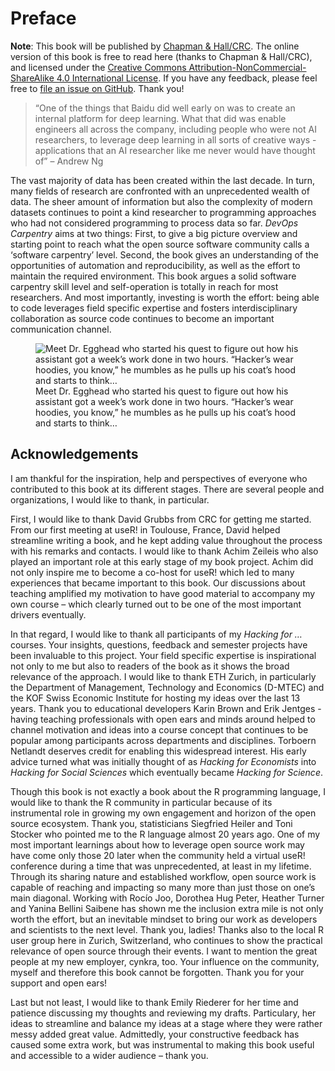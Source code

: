 # Preface {.unnumbered}


**Note**: This book will be published by [Chapman & Hall/CRC](https://www.routledge.com/). The online version of this book is free to read here (thanks to Chapman & Hall/CRC), and licensed under the [Creative Commons Attribution-NonCommercial-ShareAlike 4.0 International License](http://creativecommons.org/licenses/by-nc-sa/4.0/). If you have any feedback, please feel free to [file an issue on GitHub](https://github.com/devops-carpentry/book/issues). Thank you!


<!--
put to the above chunk
<p style="text-align: center;"><a href="https://www.routledge.com/p/book/9780367563837"><img src="images/cover.png" alt="The R Markdown cookbook cover" /></a></p>

-->


<!--
to deploy this gh-pages ready, run this and push to master:
bookdown::render_book('index.Rmd', 'bookdown::gitbook',output_dir = "docs")

# https://code.highcharts.com/mapdata/
# jds talk: https://www.rstudio.com/resources/rstudioconf-2019/putting-empathy-in-action-building-a-community-of-practice-for-analytics-in-a-global-corporation/

-->

<!--
>"One of the things that Baidu did well early on was to create an internal platform for deep learning. What that did was enable engineers all across the company, including people who were not AI researchers, to leverage deep learning in all sorts of creative ways - applications that an AI researcher like me never would have thought of" -- Andrew Ng

-->


>"One of the things that Baidu did well early on was to create an internal platform for deep learning. What that did was enable engineers all across the company, including people who were not AI researchers, to leverage deep learning in all sorts of creative ways - applications that an AI researcher like me never would have thought of" -- Andrew Ng


The vast majority of data has been created within the last decade. In turn, many fields of research are confronted with an unprecedented wealth of data. The sheer amount of information but also the complexity of modern datasets continues to point a kind researcher to programming approaches who had not considered programming to process data so far. *DevOps Carpentry* aims at two things: First, to give a big picture overview and starting point to reach what the open source software community calls a 'software carpentry' level. Second, the book gives an understanding of the opportunities of automation and reproducibility, as well as the effort to maintain the required environment. This book argues a solid software carpentry skill level and self-operation is totally in reach for most researchers. And most importantly, investing is worth the effort: being able to code leverages field specific expertise and fosters interdisciplinary collaboration as source code continues to become an important communication channel. 

<div align="center">
![Meet Dr. Egghead who started his quest to figure out how his assistant got a week's work done in two hours. "Hacker's wear hoodies, you know," he mumbles as he pulls up his coat's hood and starts to think...](images/meet_egghead.jpg)
</div>


## Acknowledgements

I am thankful for the inspiration, help and perspectives of everyone who contributed to this book at its different stages. There are several people and organizations, I would like to thank, in particular. 

First, I would like to thank David Grubbs from CRC for getting me started. 
From our first meeting at useR! in Toulouse, France, David helped streamline writing a book, and he kept adding value throughout the process with his remarks and contacts. 
I would like to thank Achim Zeileis who also played an important role at this early stage of my book project. Achim did not only inspire me to become a co-host for useR! which led to many experiences that became important to this book. Our discussions about teaching amplified my motivation to have good material to accompany my own course -- which clearly turned out to be one of the most important drivers eventually. 

In that regard, I would like to thank all participants of my *Hacking for ...* courses.
Your insights, questions, feedback and semester projects have been invaluable to this project. 
Your field specific expertise is inspirational not only to me but also to readers of the book as it shows the broad relevance of the approach. 
I would like to thank ETH Zurich, in particularly the Department of Management, Technology and Economics (D-MTEC) and the KOF Swiss Economic Institute for hosting my ideas over the last 13 years. 
Thank you to educational developers Karin Brown and Erik Jentges - having teaching professionals with open ears and minds around helped to channel motivation and ideas into a course concept that continues to be popular among participants across departments and disciplines. 
Torboern Netlandt deserves credit for enabling this widespread interest.
His early advice turned what was initially thought of as *Hacking for Economists* into *Hacking for Social Sciences* which eventually became *Hacking for Science*. 

Though this book is not exactly a book about the R programming language, I would like to thank the R community in particular because of its instrumental role in growing my own engagement and horizon of the open source ecosystem.
Thank you, statisticians Siegfried Heiler and Toni Stocker who pointed me to the R language almost 20 years ago. 
One of my most important learnings about how to leverage open source work may have come only those 20 later when the community held a virtual useR! conference during a time that was unprecedented, at least in my lifetime. 
Through its sharing nature and established workflow, open source work is capable of reaching and impacting so many more than just those on one's main diagonal.
Working with Rocío Joo, Dorothea Hug Peter, Heather Turner and Yanina Bellini Saibene has shown me the inclusion extra mile is not only worth the effort, but an inevitable mindset to bring our work as developers and scientists to the next level. Thank you, ladies!
Thanks also to the local R user group here in Zurich, Switzerland, who continues to show the practical relevance of open source through their events. 
I want to mention the great people at my new employer, cynkra, too.
Your influence on the community, myself and therefore this book cannot be forgotten.
Thank you for your support and open ears!

Last but not least, I would like to thank Emily Riederer for her time and patience discussing my thoughts and reviewing my drafts. 
Particulary, her ideas to streamline and balance my ideas at a stage where they were rather messy added great value. 
Admittedly, your constructive feedback has caused some extra work, but was instrumental to making this book useful and accessible to a wider audience – thank you. 

